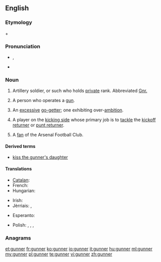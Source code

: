 {{also|Gunner}}
==English==

===Etymology===
{{etyl|enm|en}} {{term|gun|lang=enm}} + {{term|-er|lang=enm}}

===Pronunciation===
* {{a|UK}} {{IPA|/ɡʌn.ə(ɹ)/}}, {{X-SAMPA|/gVn.@(r)/}}
* {{rhymes|ʌnə(r)}}

===Noun===
{{en-noun}}

# {{context|military}} Artillery soldier, or such who holds [[private]] rank. Abbreviated [[Gnr.]]
# A person who operates a [[gun]].
# {{context|figuratively}} An [[excessive]] [[go-getter]]; one exhibiting over-[[ambition]].
# {{context|American football}} A player on the [[kicking side]] whose primary job is to [[tackle]] the [[kickoff returner]] or [[punt returner]].
# {{context|UK|slang|soccer}} A [[fan]] of the Arsenal Football Club.

====Derived terms====
* [[kiss the gunner's daughter]]

====Translations====
{{trans-top|artillery soldier}}
* [[Catalan]]: {{t-|ca|artiller|m}}
* French: {{t|fr|artilleur|m}}
* Hungarian: {{t-|hu|tüzér}}
{{trans-mid}}
* Irish: {{t|ga|gunnadóir|m}}
* Jèrriais: {{tø|roa-jer|canonnyi|m}}, {{tø|roa-jer|artilleu|m}}
{{trans-bottom}}

{{trans-top|someone that operates a gun}}
* Esperanto: {{t-|eo|pafisto}}
{{trans-mid}}
{{trans-bottom}}

{{trans-top|a fan of Arsenal}}
* Polish: {{t-|pl|Kanonier|m}}, {{t-|pl|Kanonierka|f}}, {{t-|pl|Arsenalczyk|m}}, {{t-|pl|Arsenalka|f}}
{{trans-mid}}
{{trans-bottom}}

===Anagrams===

[[et:gunner]]
[[fr:gunner]]
[[ko:gunner]]
[[io:gunner]]
[[it:gunner]]
[[hu:gunner]]
[[ml:gunner]]
[[my:gunner]]
[[pl:gunner]]
[[te:gunner]]
[[vi:gunner]]
[[zh:gunner]]